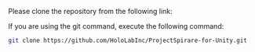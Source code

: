 
Please clone the repository from the following link:

<CardLink
  title="ProjectSpirare-for-Unity"
  description="https://github.com/HoloLabInc/ProjectSpirare-for-Unity"
  href="https://github.com/HoloLabInc/ProjectSpirare-for-Unity"
/>

If you are using the git command, execute the following command:

```bash
git clone https://github.com/HoloLabInc/ProjectSpirare-for-Unity.git
```
